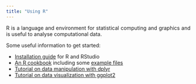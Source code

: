 ---
title: "Using R"
---

<div style="text-align: justify">

R is a language and environment for statistical computing and graphics and is useful to analyse computational data.

Some useful information to get started:

- [Installation guide](https://rstudio-education.github.io/hopr/starting.html) for R and RStudio
- [An R cookbook](https://ndombrowski.github.io/R_cookbook/) including some [example files](https://github.com/ndombrowski/R_cookbook/tree/main/data)
- [Tutorial on data manipulation with dplyr](https://ndombrowski.github.io/Tidyverse_tutorial/)
- [Tutorial on data visualization with ggplot2](https://ndombrowski.github.io/Ggplot_tutorial/)